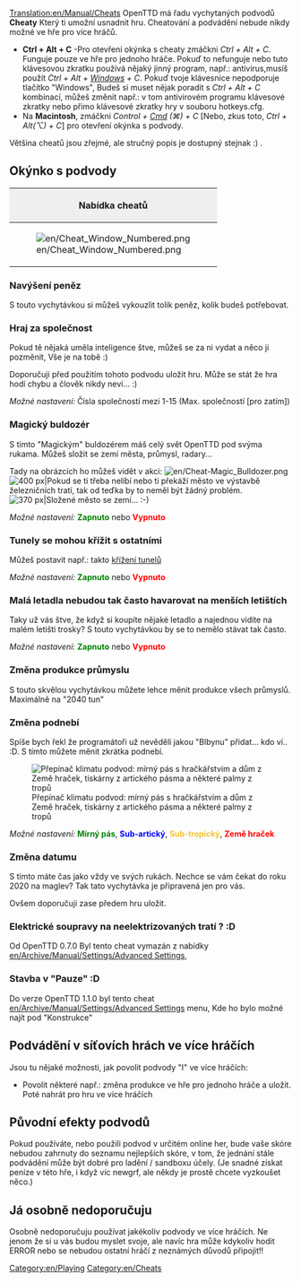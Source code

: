 [[Translation:en/Manual/Cheats]]
{{en/Warning| Při použití podvodů, můžete se prozradit svým kolegům konkurence. Mějte na paměti, že tato ostuda bude vzpomínat na věčnost (To znamená, že používání cheatů bude zaznamenána v uložené hře).}}{{en/-}}{{cs/Obsah}}
OpenTTD má řadu vychytaných podvodů '''Cheaty''' Který ti umožní usnadnit hru. Cheatování a podvádění nebude nikdy možné ve hře pro více hráčů. 

*'''Ctrl + Alt + C''' -Pro otevření okýnka s cheaty zmáčkni ''Ctrl + Alt + C''. Funguje pouze ve hře pro jednoho hráče. Pokuď to nefunguje nebo tuto klávesovou zkratku používá nějaký jinný program, např.: antivirus,musíš použít ''Ctrl + Alt + <span class="plainlinks">[http://cs.wikipedia.org/wiki/Klávesa_Windows Windows]</span> + C''. Pokuď tvoje klávesnice nepodporuje tlačítko "Windows", Budeš si muset nějak poradit s ''Ctrl + Alt + C'' kombinací, můžeš změnit např.: v tom antivirovém programu klávesové zkratky nebo přimo klávesové zkratky hry v souboru hotkeys.cfg.
*Na '''Macintosh''', zmáčkni ''Control + <span class="plainlinks">[http://en.wikipedia.org/wiki/Command_key Cmd]</span> (&#x2318;) + C'' [Nebo, zkus toto, ''Ctrl + Alt(⌥) + C''] pro otevření okýnka s podvody.

Většina cheatů jsou zřejmé, ale stručný popis je dostupný stejnak :) .

==Okýnko s podvody==
{|border="2" cellspacing="4" cellpadding="3" rules="all" style="margin:1em 1em 1em 0; border:solid 1px #AAAAAA;"
!colspan="4" style="background:#efefef;"| Nabídka cheatů
|-
| rowspan="10"|[[File:en/Cheat Window Numbered.png|frame|center]]
| style="background:#efefef;"|'''Type'''
|-
| [[cs/Manual/Cheaty (Podvody)#navyseni-penez|1. Navýšení peněz]]
|-
| [[cs/Manual/Cheaty (Podvody)#hraj-za-spolecnost|2. Hraj za společnost]]
|-
| [[cs/Manual/Cheaty (Podvody)#magicky-buldozer|3. Magický buldozér]]
|-
| [[cs/Manual/Cheaty (Podvody)#tunely-se-mohou-krizit-s-ostatnimy|4. Křížení tunelů]]
|-
| [[cs/Manual/Cheaty (Podvody)#mala-letadla-nebudou-tak-casto-havarovat-na-mensich-letistich|5. Malá letadla nebudou tak často havarovat]]
|-
| [[cs/Manual/Cheaty (Podvody)#zmena-produkce-prumyslu|6. Změna produkce u průmyslu]]
|-
| [[cs/Manual/Cheaty (Podvody)#zmena-podnebi|7. Změna podnebí (klimatu)]]
|-
| [[cs/Manual/Cheaty (Podvody)#zmena-datumu|8. Změna datumu]]
|
|}



===Navýšení peněz===
S touto vychytávkou si můžeš vykouzlit tolik peněz, kolik budeš potřebovat.



===Hraj za společnost===
Pokud tě nějaká uměla inteligence štve, můžeš se za ni vydat a něco ji pozměnit, Vše je na tobě :)

Doporučuji před použitím tohoto podvodu uložit hru. Může se stát že hra hodí chybu a člověk nikdy neví... :)

''Možné nastavení:'' Čísla společností mezi 1-15 (Max. společností [pro zatím])



===Magický buldozér===
S tímto "Magickým" buldozérem máš celý svět OpenTTD pod svýma rukama. Můžeš složit se zemí města, průmysl, radary...

Tady na obrázcích ho můžeš vidět v akci: [[File:en/Cheat-Magic Bulldozer.png]]
[[File:en/Town Before.png|thumb|left|400 px|Pokud se ti třeba nelíbí nebo ti překáží město ve výstavbě železničních tratí, tak od teďka by to neměl být žádný problém.]]
[[File:en/Town After.png|thumb|center|370 px|Složené město se zemí... :-)]]
{{en/-}}

''Možné nastavení:'' <span style="color:green">'''Zapnuto'''</span> nebo <span style="color:red">'''Vypnuto'''</span>



===Tunely se mohou křížit s ostatními===
Můžeš postavit např.: takto [[cs/Archive/Manual/Křížení tunelů|křížení tunelů]]

''Možné nastavení:'' <span style="color:green">'''Zapnuto'''</span> nebo <span style="color:red">'''Vypnuto'''</span>

===Malá letadla nebudou tak často havarovat na menších letištích===
Taky už vás štve, že když si koupíte nějaké letadlo a najednou vidíte na malém letišti trosky? S touto vychytávkou by se to nemělo stávat tak často.

''Možné nastavení:'' <span style="color:green">'''Zapnuto'''</span> nebo <span style="color:red">'''Vypnuto'''</span>



===Změna produkce průmyslu===
S touto skvělou vychytávkou můžete lehce měnit produkce všech průmyslů. Maximálně na "2040 tun"



===Změna podnebí===
Spíše bych řekl že programátoři už nevěděli jakou "Blbynu" přidat... kdo ví.. :D. S tímto můžete měnit zkrátka podnebí.

[[File:en/Switch climate.png|center|frame|Přepínač klimatu podvod: mírný pás s hračkářstvím a dům z Země hraček, tiskárny z artického pásma a některé palmy z tropů]]

''Možné nastavení:'' <span style="color:green">'''Mírný pás'''</span>, <span style="color:blue">'''Sub-artický'''</span>, <span style="color:#f4c430">'''Sub-tropický'''</span>, <span style="color:red">'''Země hraček'''</span>

===Změna datumu===
S tímto máte čas jako vždy ve svých rukách. Nechce se vám čekat do roku 2020 na maglev? Tak tato vychytávka je připravená jen pro vás.

Ovšem doporučuji zase předem hru uložit.



===Elektrické soupravy na neelektrizovaných tratí ? :D===
Od OpenTTD 0.7.0 Byl tento cheat vymazán z nabídky [[en/Archive/Manual/Settings/Advanced Settings]], 



===Stavba v "Pauze" :D===
Do verze OpenTTD 1.1.0 byl tento cheat [[en/Archive/Manual/Settings/Advanced Settings]] menu, Kde ho bylo možné najít pod "Konstrukce"

==Podvádění v síťovích hrách ve více hráčích==
Jsou tu nějaké možnosti, jak povolit podvody "I" ve více hráčích:
* Povolit některé např.: změna produkce ve hře pro jednoho hráče a uložit. Poté nahrát pro hru ve více hráčích



==Původní efekty podvodů==
Pokud používáte, nebo použili podvod v určitém online her, bude vaše skóre nebudou zahrnuty do seznamu nejlepších skóre, v tom, že jednání stále podvádění může být dobré pro ladění / sandboxu účely. (Je snadné získat peníze v této hře, i když víc newgrf, ale někdy je prostě chcete vyzkoušet něco.)



==Já osobně nedoporučuju==
Osobně nedoporučuju používat jakékoliv podvody ve více hráčích. 
Ne jenom že si u vás budou myslet svoje, 
ale navíc hra může kdykoliv hodit ERROR
nebo se nebudou ostatní hráčí z neznámých důvodů připojit!!

[[Category:en/Playing]]
[[Category:en/Cheats]]